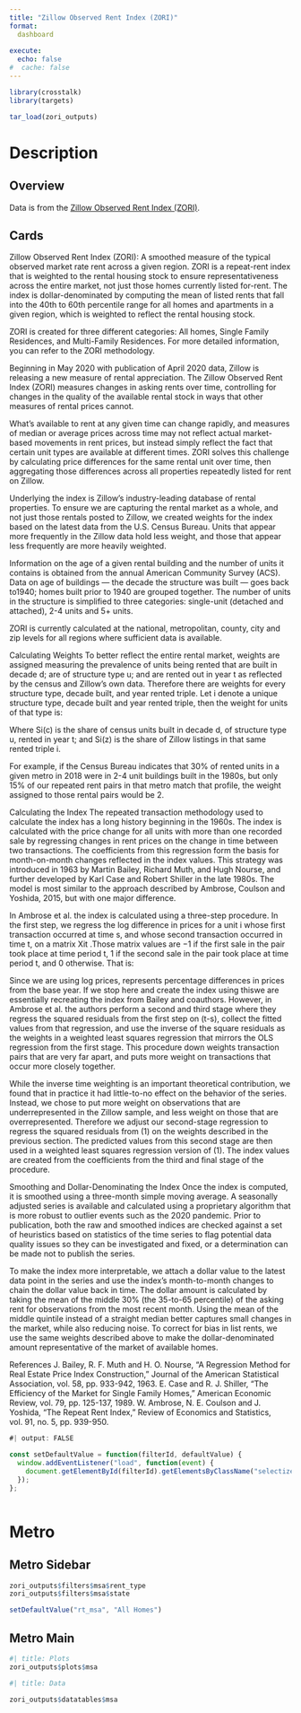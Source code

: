 ```yaml
---
title: "Zillow Observed Rent Index (ZORI)"
format: 
  dashboard
    
execute:
  echo: false
#  cache: false
---
```


```r
library(crosstalk)
library(targets)


```

```r
tar_load(zori_outputs)


```



# Description

## Overview {height=10%}

::: {.card title="Overview"}
Data is from the [Zillow Observed Rent Index (ZORI)](https://www.zillow.com/research/methodology-zori-repeat-rent-27092/).
:::

## Cards {height=90%}

::: {.card title="Description"}
Zillow Observed Rent Index (ZORI): A smoothed measure of the typical observed market rate rent across a given region. ZORI is a repeat-rent index that is weighted to the rental housing stock to ensure representativeness across the entire market, not just those homes currently listed for-rent. The index is dollar-denominated by computing the mean of listed rents that fall into the 40th to 60th percentile range for all homes and apartments in a given region, which is weighted to reflect the rental housing stock.

ZORI is created for three different categories: All homes, Single Family Residences, and Multi-Family Residences. For more detailed information, you can refer to the ZORI methodology.
:::

::: {.card title="Methodology"}
Beginning in May 2020 with publication of April 2020 data, Zillow is releasing a new measure of rental appreciation. The Zillow Observed Rent Index (ZORI) measures changes in asking rents over time, controlling for changes in the quality of the available rental stock in ways that other measures of rental prices cannot.

What’s available to rent at any given time can change rapidly, and measures of median or average prices across time may not reflect actual market-based movements in rent prices, but instead simply reflect the fact that certain unit types are available at different times. ZORI solves this challenge by calculating price differences for the same rental unit over time, then aggregating those differences across all properties repeatedly listed for rent on Zillow.

Underlying the index is Zillow’s industry-leading database of rental properties. To ensure we are capturing the rental market as a whole, and not just those rentals posted to Zillow, we created weights for the index based on the latest data from the U.S. Census Bureau. Units that appear more frequently in the Zillow data hold less weight, and those that appear less frequently are more heavily weighted.

Information on the age of a given rental building and the number of units it contains is obtained from the annual American Community Survey (ACS). Data on age of buildings — the decade the structure was built — goes back to1940; homes built prior to 1940 are grouped together. The number of units in the structure is simplified to three categories: single-unit (detached and attached), 2-4 units and 5+ units.

ZORI is currently calculated at the national, metropolitan, county, city and zip levels for all regions where sufficient data is available.

Calculating Weights To better reflect the entire rental market, weights are assigned measuring the prevalence of units being rented that are built in decade d; are of structure type u; and are rented out in year t as reflected by the census and Zillow’s own data. Therefore there are weights for every structure type, decade built, and year rented triple. Let i denote a unique structure type, decade built and year rented triple, then the weight for units of that type is:

Where Si(c) is the share of census units built in decade d, of structure type u, rented in year t; and Si(z) is the share of Zillow listings in that same rented triple i.

For example, if the Census Bureau indicates that 30% of rented units in a given metro in 2018 were in 2-4 unit buildings built in the 1980s, but only 15% of our repeated rent pairs in that metro match that profile, the weight assigned to those rental pairs would be 2.

Calculating the Index The repeated transaction methodology used to calculate the index has a long history beginning in the 1960s. The index is calculated with the price change for all units with more than one recorded sale by regressing changes in rent prices on the change in time between two transactions. The coefficients from this regression form the basis for month-on-month changes reflected in the index values. This strategy was introduced in 1963 by Martin Bailey, Richard Muth, and Hugh Nourse, and further developed by Karl Case and Robert Shiller in the late 1980s. The model is most similar to the approach described by Ambrose, Coulson and Yoshida, 2015, but with one major difference.

In Ambrose et al. the index is calculated using a three-step procedure. In the first step, we regress the log difference in prices for a unit i whose first transaction occurred at time s, and whose second transaction occurred in time t, on a matrix Xit .Those matrix values are −1 if the first sale in the pair took place at time period t, 1 if the second sale in the pair took place at time period t, and 0 otherwise. That is:

Since we are using log prices, represents percentage differences in prices from the base year. If we stop here and create the index using thiswe are essentially recreating the index from Bailey and coauthors. However, in Ambrose et al. the authors perform a second and third stage where they regress the squared residuals from the first step on (t-s), collect the fitted values from that regression, and use the inverse of the square residuals as the weights in a weighted least squares regression that mirrors the OLS regression from the first stage. This procedure down weights transaction pairs that are very far apart, and puts more weight on transactions that occur more closely together.

While the inverse time weighting is an important theoretical contribution, we found that in practice it had little-to-no effect on the behavior of the series. Instead, we chose to put more weight on observations that are underrepresented in the Zillow sample, and less weight on those that are overrepresented. Therefore we adjust our second-stage regression to regress the squared residuals from (1) on the weights described in the previous section. The predicted values from this second stage are then used in a weighted least squares regression version of (1). The index values are created from the coefficients from the third and final stage of the procedure.

Smoothing and Dollar-Denominating the Index Once the index is computed, it is smoothed using a three-month simple moving average. A seasonally adjusted series is available and calculated using a proprietary algorithm that is more robust to outlier events such as the 2020 pandemic. Prior to publication, both the raw and smoothed indices are checked against a set of heuristics based on statistics of the time series to flag potential data quality issues so they can be investigated and fixed, or a determination can be made not to publish the series.

To make the index more interpretable, we attach a dollar value to the latest data point in the series and use the index’s month-to-month changes to chain the dollar value back in time. The dollar amount is calculated by taking the mean of the middle 30% (the 35-to-65 percentile) of the asking rent for observations from the most recent month. Using the mean of the middle quintile instead of a straight median better captures small changes in the market, while also reducing noise. To correct for bias in list rents, we use the same weights described above to make the dollar-denominated amount representative of the market of available homes.

References J. Bailey, R. F. Muth and H. O. Nourse, “A Regression Method for Real Estate Price Index Construction,” Journal of the American Statistical Association, vol. 58, pp. 933-942, 1963. E. Case and R. J. Shiller, “The Efficiency of the Market for Single Family Homes,” American Economic Review, vol. 79, pp. 125-137, 1989. W. Ambrose, N. E. Coulson and J. Yoshida, “The Repeat Rent Index,” Review of Economics and Statistics, vol. 91, no. 5, pp. 939-950.
:::

```js
#| output: FALSE

const setDefaultValue = function(filterId, defaultValue) {
  window.addEventListener("load", function(event) { 
    document.getElementById(filterId).getElementsByClassName("selectized")[0].selectize.setValue(defaultValue, false);
  });
};



```

# Metro {.tabset}

## Metro Sidebar {.sidebar}

```r

zori_outputs$filters$msa$rent_type
zori_outputs$filters$msa$state
```

```js
setDefaultValue("rt_msa", "All Homes")

```

## Metro Main {.tabset}

```r
#| title: Plots
zori_outputs$plots$msa


```

```r
#| title: Data

zori_outputs$datatables$msa

```